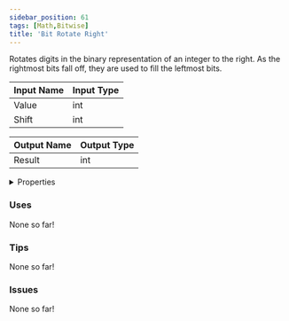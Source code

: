 ```yaml
---
sidebar_position: 61
tags: [Math,Bitwise]
title: 'Bit Rotate Right'
---
```


Rotates digits in the binary representation of an integer to the right. As the rightmost bits fall off, they are used to fill the leftmost bits.




<EsbSvg />

| Input Name | Input Type |
|-----------|-----------|
| Value | int |
| Shift | int |

| Output Name | Output Type |
|-----------|-----------|
| Result | int |


<details>
  <summary>Properties</summary>
  <div>
    <div>
    <table>
      <thead>
        <tr>
          <th>Is beta required?</th>
          <th>❌</th>
        </tr>
        <tr>
          <th>Is this chip a trolling risk?</th>
          <th>❌</th>
        </tr>
        <tr>
          <th>Is this chip a role assignment risk?</th>
          <th>❌</th>
        </tr>
        <tr>
          <th>Chip UUID</th>
          <th>b5f36fdf-0a2e-489a-bbdf-f17c50974cc1</th>
        </tr>
      </thead>
    </table>
    </div>
  </div>
</details>

### Uses

None so far!

### Tips

None so far!

### Issues

None so far!